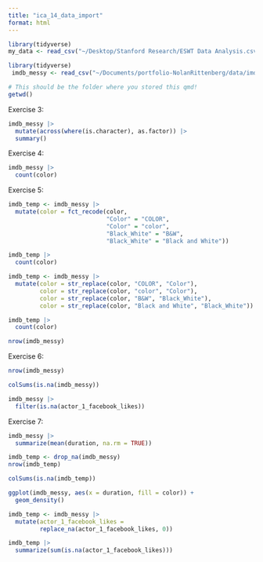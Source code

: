 ```yaml
---
title: "ica_14_data_import"
format: html
---
```


```r
library(tidyverse)
my_data <- read_csv("~/Desktop/Stanford Research/ESWT Data Analysis.csv")
```



```r
library(tidyverse)
 imdb_messy <- read_csv("~/Documents/portfolio-NolanRittenberg/data/imdb_5000_messy (1).csv")
```


```r
# This should be the folder where you stored this qmd!
getwd()
```


Exercise 3:
```r
imdb_messy |>
  mutate(across(where(is.character), as.factor)) |>  
  summary()
```
Exercise 4:
```r
imdb_messy |> 
  count(color)
```


Exercise 5:

```r
imdb_temp <- imdb_messy |> 
  mutate(color = fct_recode(color,
                            "Color" = "COLOR",
                            "Color" = "color",
                            "Black_White" = "B&W",
                            "Black_White" = "Black and White"))

imdb_temp |> 
  count(color)
```


```r
imdb_temp <- imdb_messy |> 
  mutate(color = str_replace(color, "COLOR", "Color"),
         color = str_replace(color, "color", "Color"),
         color = str_replace(color, "B&W", "Black_White"),
         color = str_replace(color, "Black and White", "Black_White"))

imdb_temp |> 
  count(color)
```


```r
nrow(imdb_messy)
```



Exercise 6:
```r
nrow(imdb_messy)

colSums(is.na(imdb_messy))
```

```r
imdb_messy |> 
  filter(is.na(actor_1_facebook_likes))
```



Exercise 7:
```r
imdb_messy |> 
  summarize(mean(duration, na.rm = TRUE))
```


```r
imdb_temp <- drop_na(imdb_messy)
nrow(imdb_temp)
```


```r
colSums(is.na(imdb_temp))
```


```r
ggplot(imdb_messy, aes(x = duration, fill = color)) +
  geom_density()
```


```r
imdb_temp <- imdb_messy |> 
  mutate(actor_1_facebook_likes =
         replace_na(actor_1_facebook_likes, 0))

imdb_temp |> 
  summarize(sum(is.na(actor_1_facebook_likes)))
```





